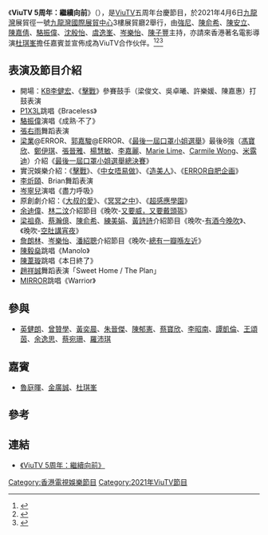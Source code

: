 《'''ViuTV 5周年：繼續向前'''》（{{lang-en|ViuTV 5th Anniversary Special: Moving On}}），是[[ViuTV|ViuTV]]五周年台慶節目，於2021年4月6日[[九龍灣|九龍灣]]展貿徑一號[[九龍灣國際展貿中心|九龍灣國際展貿中心]]3樓展貿廳2舉行，由[[強尼|強尼]]、[[陳俞希|陳俞希]]、[[陳安立|陳安立]]、[[陳嘉倩|陳嘉倩]]、[[駱振偉|駱振偉]]、[[沈殷怡|沈殷怡]]、[[虞逸峯|虞逸峯]]、[[岑樂怡|岑樂怡]]、[[陳子豐|陳子豐]]主持，亦請來香港著名電影導演[[杜琪峯|杜琪峯]]擔任嘉賓並宣佈成為ViuTV合作伙伴。<ref>{{Cite web |url=https://hd.stheadline.com/life/ent/daily/919951/ |title=壓軸賀ViuTV 5周年台慶 杜琪峯預告合作 MIRROR自薦拍喜劇 |access-date=2021-04-07 |archive-date=2021-05-08 |archive-url=https://web.archive.org/web/20210508152859/https://hd.stheadline.com/life/ent/daily/919951/%E6%97%A5%E5%A0%B1-%E5%A8%9B%E6%A8%82-%E5%A3%93%E8%BB%B8%E8%B3%80ViuTV-5%E5%91%A8%E5%B9%B4%E5%8F%B0%E6%85%B6-%E6%9D%9C%E7%90%AA%E5%B3%AF%E9%A0%90%E5%91%8A%E5%90%88%E4%BD%9C-MIRROR%E8%87%AA%E8%96%A6%E6%8B%8D%E5%96%9C%E5%8A%87 }}</ref><ref>{{Cite web |url=https://www.hk01.com/%E5%8D%B3%E6%99%82%E5%A8%9B%E6%A8%82/608714/ |title=ViuTV五周年︱杜琪峯公然𢯎撈　大導演唔識MIRROR：比我想像中好 |access-date=2022-05-18 |archive-date=2021-05-08 |archive-url=https://web.archive.org/web/20210508152828/https://www.hk01.com/%E5%8D%B3%E6%99%82%E5%A8%9B%E6%A8%82/608714/viutv%E4%BA%94%E5%91%A8%E5%B9%B4-%E6%9D%9C%E7%90%AA%E5%B3%AF%E5%85%AC%E7%84%B6%F0%A2%AF%8E%E6%92%88-%E5%A4%A7%E5%B0%8E%E6%BC%94%E5%94%94%E8%AD%98mirror-%E6%AF%94%E6%88%91%E6%83%B3%E5%83%8F%E4%B8%AD%E5%A5%BD }}</ref><ref>{{Cite web |url=https://www.orientalsunday.hk/%E6%9C%80%E6%96%B0%E5%A8%9B%E8%81%9E/viutv-%E6%9D%9C%E7%90%AA%E5%B3%B0-plt-429459/ |title=ViuTV五周年台慶 強勢推出重頭劇 杜琪峯撐場宣布有合作計劃 |access-date=2021-04-07 |archive-date=2021-05-08 |archive-url=https://web.archive.org/web/20210508152856/https://www.orientalsunday.hk/%E6%9C%80%E6%96%B0%E5%A8%9B%E8%81%9E/viutv-%E6%9D%9C%E7%90%AA%E5%B3%B0-plt-429459/ }}</ref>

==表演及節目介紹==
*開場：[[李健宏|KB李健宏]]、《[[擊戰|擊戰]]》參賽鼓手（梁俊文、吳卓曦、許樂媛、陳嘉惠）打鼓表演
*[[P1X3L|P1X3L]]跳唱《Braceless》
*[[駱振偉|駱振偉]]演唱《成熟·不了》
*[[張右雨|張右雨]]舞蹈表演
*[[梁業|梁業]]@ERROR、[[郭嘉駿|郭嘉駿]]@ERROR、《[[最後一屆口罩小姐選舉|最後一屆口罩小姐選舉]]》最後8強（[[馮寶欣|馮寶欣]]、[[鄭伊琪|鄭伊琪]]、[[張晉雅|張晉雅]]、[[楊慧敏|楊慧敏]]、[[李嘉麗|李嘉麗]]、[[Marie_Lime|Marie Lime]]、[[Carmile_Wong|Carmile Wong]]、[[米露迪|米露迪]]）介紹《[[最後一屆口罩小姐選舉總決賽|最後一屆口罩小姐選舉總決賽]]》
*實況娛樂介紹：《[[擊戰|擊戰]]》、《[[中女唔易做|中女唔易做]]》、《[[造美人|造美人]]》、《[[ERROR自肥企画|ERROR自肥企画]]》
*[[李炘頤|李炘頤]]、Brian舞蹈表演
*[[岑寧兒|岑寧兒]]演唱《盡力呼吸》
*原創劇介紹：《[[大叔的愛_(香港電視劇)|大叔的愛]]》、《[[冥冥之中|冥冥之中]]》、《[[超感應學園|超感應學園]]》
*[[余迪偉|余迪偉]]、[[林二汶|林二汶]]介紹節目《晚吹-[[又要威，又要戴頭盔|又要威，又要戴頭盔]]》
*[[梁祖堯|梁祖堯]]、[[蔡瀚億|蔡瀚億]]、[[陳俞希|陳俞希]]、[[練美娟|練美娟]]、[[黃詩詩|黃詩詩]]介紹節目《晚吹-[[有酒今晚吹|有酒今晚吹]]》、《晚吹-[[空肚講宵夜|空肚講宵夜]]》
*[[詹朗林|詹朗林]]、[[岑樂怡|岑樂怡]]、[[潘紹聰|潘紹聰]]介紹節目《晚吹-[[總有一瓣喺左近|總有一瓣喺左近]]》
*[[陳毅燊|陳毅燊]]跳唱《Manolo》
*[[陳葦璇|陳葦璇]]跳唱《本日終了》
*[[趙祥誠|趙祥誠]]舞蹈表演「Sweet Home / The Plan」
*[[MIRROR_(組合)|MIRROR]]跳唱《Warrior》

==參與==
*[[英健朗|英健朗]]、[[曾贊學|曾贊學]]、[[黃奕晨|黃奕晨]]、[[朱晉傑|朱晉傑]]、[[陳郁憲|陳郁憲]]、[[蔡寶欣|蔡寶欣]]、[[李昭南|李昭南]]、[[譚凱倫|譚凱倫]]、[[王頌茵|王頌茵]]、[[余逸思|余逸思]]、[[蔡宛珊|蔡宛珊]]、[[羅沛琪|羅沛琪]]

==嘉賓==
*[[魯庭暉|魯庭暉]]、[[金廣誠|金廣誠]]、[[杜琪峯|杜琪峯]]

==參考==
{{reflist}}

==連結==
*[https://viu.tv/encore/viutv-5th-anniversary-special-moving-on  《ViuTV 5周年：繼續向前》] {{Wayback|url=https://viu.tv/encore/viutv-5th-anniversary-special-moving-on |date=20210605094420 }}

[[Category:香港電視娛樂節目|Category:香港電視娛樂節目]]
[[Category:2021年ViuTV節目|Category:2021年ViuTV節目]]